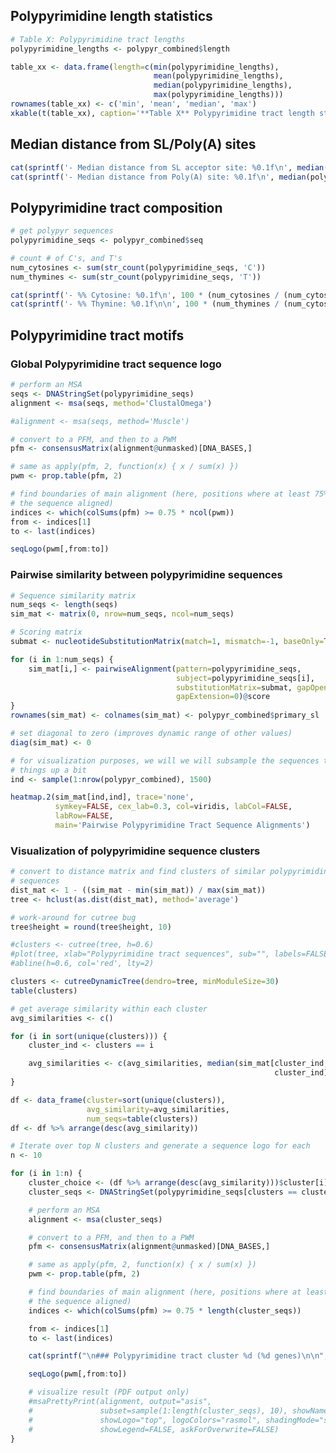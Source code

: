 ## Polypyrimidine length statistics

```r
# Table X: Polypyrimidine tract lengths
polypyrimidine_lengths <- polypyr_combined$length

table_xx <- data.frame(length=c(min(polypyrimidine_lengths),
                                mean(polypyrimidine_lengths),
                                median(polypyrimidine_lengths),
                                max(polypyrimidine_lengths)))
rownames(table_xx) <- c('min', 'mean', 'median', 'max')
xkable(t(table_xx), caption='**Table X** Polypyrimidine tract length statistics.')
```

## Median distance from SL/Poly(A) sites

```r
cat(sprintf('- Median distance from SL acceptor site: %0.1f\n', median(polypyr_combined$sl_dist)))
cat(sprintf('- Median distance from Poly(A) site: %0.1f\n', median(polypyr_combined$polya_dist)))
```

## Polypyrimidine tract composition

```r
# get polypyr sequences
polypyrimidine_seqs <- polypyr_combined$seq

# count # of C's, and T's
num_cytosines <- sum(str_count(polypyrimidine_seqs, 'C'))
num_thymines <- sum(str_count(polypyrimidine_seqs, 'T'))

cat(sprintf('- %% Cytosine: %0.1f\n', 100 * (num_cytosines / (num_cytosines + num_thymines))))
cat(sprintf('- %% Thymine: %0.1f\n\n', 100 * (num_thymines / (num_cytosines + num_thymines))))
```

## Polypyrimidine tract motifs

### Global Polypyrimidine tract sequence logo

```r
# perform an MSA
seqs <- DNAStringSet(polypyrimidine_seqs)
alignment <- msa(seqs, method='ClustalOmega')

#alignment <- msa(seqs, method='Muscle')

# convert to a PFM, and then to a PWM
pfm <- consensusMatrix(alignment@unmasked)[DNA_BASES,]

# same as apply(pfm, 2, function(x) { x / sum(x) })
pwm <- prop.table(pfm, 2)

# find boundaries of main alignment (here, positions where at least 75% of
# the sequence aligned)
indices <- which(colSums(pfm) >= 0.75 * ncol(pwm))
from <- indices[1]
to <- last(indices)

seqLogo(pwm[,from:to])
```

### Pairwise similarity between polypyrimidine sequences

```r
# Sequence similarity matrix
num_seqs <- length(seqs)
sim_mat <- matrix(0, nrow=num_seqs, ncol=num_seqs)

# Scoring matrix
submat <- nucleotideSubstitutionMatrix(match=1, mismatch=-1, baseOnly=TRUE)

for (i in 1:num_seqs) {
    sim_mat[i,] <- pairwiseAlignment(pattern=polypyrimidine_seqs,
                                     subject=polypyrimidine_seqs[i],
                                     substitutionMatrix=submat, gapOpening=0,
                                     gapExtension=0)@score
}
rownames(sim_mat) <- colnames(sim_mat) <- polypyr_combined$primary_sl

# set diagonal to zero (improves dynamic range of other values)
diag(sim_mat) <- 0

# for visualization purposes, we will we will subsample the sequences to speed
# things up a bit
ind <- sample(1:nrow(polypyr_combined), 1500)

heatmap.2(sim_mat[ind,ind], trace='none', 
          symkey=FALSE, cex_lab=0.3, col=viridis, labCol=FALSE,
          labRow=FALSE,
          main='Pairwise Polypyrimidine Tract Sequence Alignments')
```

### Visualization of polypyrimidine sequence clusters

```r
# convert to distance matrix and find clusters of similar polypyrimidine tract
# sequences 
dist_mat <- 1 - ((sim_mat - min(sim_mat)) / max(sim_mat))
tree <- hclust(as.dist(dist_mat), method='average')

# work-around for cutree bug
tree$height = round(tree$height, 10)

#clusters <- cutree(tree, h=0.6)
#plot(tree, xlab="Polypyrimidine tract sequences", sub="", labels=FALSE)
#abline(h=0.6, col='red', lty=2)

clusters <- cutreeDynamicTree(dendro=tree, minModuleSize=30)
table(clusters)

# get average similarity within each cluster
avg_similarities <- c()

for (i in sort(unique(clusters))) {
    cluster_ind <- clusters == i

    avg_similarities <- c(avg_similarities, median(sim_mat[cluster_ind,
                                                           cluster_ind]))
}

df <- data_frame(cluster=sort(unique(clusters)), 
                 avg_similarity=avg_similarities,
                 num_seqs=table(clusters))
df <- df %>% arrange(desc(avg_similarity))
```

```r
# Iterate over top N clusters and generate a sequence logo for each
n <- 10

for (i in 1:n) {
    cluster_choice <- (df %>% arrange(desc(avg_similarity)))$cluster[i]
    cluster_seqs <- DNAStringSet(polypyrimidine_seqs[clusters == cluster_choice])

    # perform an MSA
    alignment <- msa(cluster_seqs)

    # convert to a PFM, and then to a PWM
    pfm <- consensusMatrix(alignment@unmasked)[DNA_BASES,]

    # same as apply(pfm, 2, function(x) { x / sum(x) })
    pwm <- prop.table(pfm, 2)

    # find boundaries of main alignment (here, positions where at least 75% of
    # the sequence aligned)
    indices <- which(colSums(pfm) >= 0.75 * length(cluster_seqs))

    from <- indices[1]
    to <- last(indices)

    cat(sprintf("\n### Polypyrimidine tract cluster %d (%d genes)\n\n", i, df$num_seqs[i]))

    seqLogo(pwm[,from:to])

    # visualize result (PDF output only)
    #msaPrettyPrint(alignment, output="asis", 
    #               subset=sample(1:length(cluster_seqs), 10), showNames="none",
    #               showLogo="top", logoColors="rasmol", shadingMode="similar",
    #               showLegend=FALSE, askForOverwrite=FALSE)
}
```
